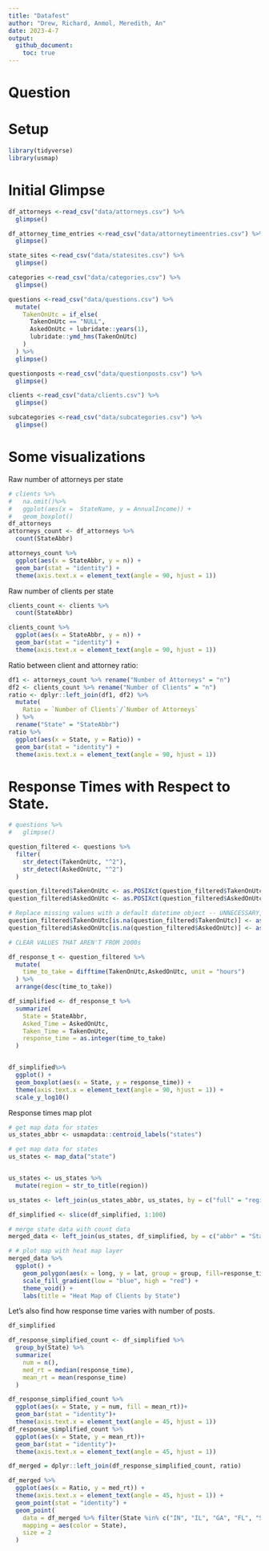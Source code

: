 ```yaml
---
title: "Datafest"
author: "Drew, Richard, Anmol, Meredith, An"
date: 2023-4-7
output:
  github_document:
    toc: true
---
```


# Question

# Setup

<!-- ----------------------------------------------------------------------- -->

```r
library(tidyverse)
library(usmap)
```

# Initial Glimpse

```r
df_attorneys <-read_csv("data/attorneys.csv") %>%
  glimpse()

df_attorney_time_entries <-read_csv("data/attorneytimeentries.csv") %>%
  glimpse()

state_sites <-read_csv("data/statesites.csv") %>%
  glimpse()

categories <-read_csv("data/categories.csv") %>%
  glimpse()

questions <-read_csv("data/questions.csv") %>%
  mutate(
    TakenOnUtc = if_else(
      TakenOnUtc == "NULL",
      AskedOnUtc + lubridate::years(1),
      lubridate::ymd_hms(TakenOnUtc)
    )
  ) %>% 
  glimpse()

questionposts <-read_csv("data/questionposts.csv") %>%
  glimpse()

clients <-read_csv("data/clients.csv") %>%
  glimpse()

subcategories <-read_csv("data/subcategories.csv") %>%
  glimpse()

```

# Some visualizations

Raw number of attorneys per state

```r

# clients %>%
#   na.omit()%>%
#   ggplot(aes(x =  StateName, y = AnnualIncome)) + 
#   geom_boxplot()
df_attorneys
attorneys_count <- df_attorneys %>%
  count(StateAbbr)

attorneys_count %>%
  ggplot(aes(x = StateAbbr, y = n)) +
  geom_bar(stat = "identity") + 
  theme(axis.text.x = element_text(angle = 90, hjust = 1))
```

Raw number of clients per state

```r

clients_count <- clients %>%
  count(StateAbbr)

clients_count %>%
  ggplot(aes(x = StateAbbr, y = n)) +
  geom_bar(stat = "identity") + 
  theme(axis.text.x = element_text(angle = 90, hjust = 1))


```

Ratio between client and attorney ratio:

```r

df1 <- attorneys_count %>% rename("Number of Attorneys" = "n")
df2 <- clients_count %>% rename("Number of Clients" = "n")
ratio <- dplyr::left_join(df1, df2) %>% 
  mutate(
    Ratio = `Number of Clients`/`Number of Attorneys`
  ) %>% 
  rename("State" = "StateAbbr")
ratio %>% 
  ggplot(aes(x = State, y = Ratio)) +
  geom_bar(stat = "identity") + 
  theme(axis.text.x = element_text(angle = 90, hjust = 1))
```

# Response Times with Respect to State.

```r

# questions %>%
#   glimpse()

question_filtered <- questions %>%
  filter(
    str_detect(TakenOnUtc, "^2"),
    str_detect(AskedOnUtc, "^2")
  )

question_filtered$TakenOnUtc <- as.POSIXct(question_filtered$TakenOnUtc, format = "%Y-%m-%d %H:%M:%S")
question_filtered$AskedOnUtc <- as.POSIXct(question_filtered$AskedOnUtc, format = "%Y-%m-%d %H:%M:%S")

# Replace missing values with a default datetime object -- UNNECESSARY, first filter catches all
question_filtered$TakenOnUtc[is.na(question_filtered$TakenOnUtc)] <- as.POSIXct("1970-01-01 00:00:00", tz = "UTC", format = "%Y-%m-%d %H:%M:%S")
question_filtered$AskedOnUtc[is.na(question_filtered$AskedOnUtc)] <- as.POSIXct("1970-01-01 00:00:00",  tz = "UTC", format = "%Y-%m-%d %H:%M:%S")

# CLEAR VALUES THAT AREN'T FROM 2000s
```

```r
df_response_t <- question_filtered %>%
  mutate(
    time_to_take = difftime(TakenOnUtc,AskedOnUtc, unit = "hours")
  ) %>%
  arrange(desc(time_to_take))

df_simplified <- df_response_t %>%
  summarize(
    State = StateAbbr,
    Asked_Time = AskedOnUtc,
    Taken_Time = TakenOnUtc,
    response_time = as.integer(time_to_take)
  )


df_simplified%>%
  ggplot() + 
  geom_boxplot(aes(x = State, y = response_time)) + 
  theme(axis.text.x = element_text(angle = 90, hjust = 1)) + 
  scale_y_log10()
```

Response times map plot

```r
# get map data for states
us_states_abbr <- usmapdata::centroid_labels("states")

# get map data for states
us_states <- map_data("state")


us_states <- us_states %>% 
  mutate(region = str_to_title(region))

us_states <- left_join(us_states_abbr, us_states, by = c("full" = "region"))

df_simplified <- slice(df_simplified, 1:100)

# merge state data with count data
merged_data <- left_join(us_states, df_simplified, by = c("abbr" = "State"))

# # plot map with heat map layer
merged_data %>% 
  ggplot() +
    geom_polygon(aes(x = long, y = lat, group = group, fill=response_time)) +
    scale_fill_gradient(low = "blue", high = "red") +
    theme_void() +
    labs(title = "Heat Map of Clients by State")
```

Let's also find how response time varies with number of posts.

```r
df_simplified 

df_response_simplified_count <- df_simplified %>%
  group_by(State) %>%
  summarize(
    num = n(),
    med_rt = median(response_time),
    mean_rt = mean(response_time)
  )

df_response_simplified_count %>% 
  ggplot(aes(x = State, y = num, fill = mean_rt))+ 
  geom_bar(stat = "identity")+ 
  theme(axis.text.x = element_text(angle = 45, hjust = 1)) 
df_response_simplified_count %>% 
  ggplot(aes(x = State, y = mean_rt))+ 
  geom_bar(stat = "identity")+ 
  theme(axis.text.x = element_text(angle = 45, hjust = 1))

df_merged = dplyr::left_join(df_response_simplified_count, ratio) 

df_merged %>% 
  ggplot(aes(x = Ratio, y = med_rt)) + 
  theme(axis.text.x = element_text(angle = 45, hjust = 1)) +
  geom_point(stat = "identity") +
  geom_point(
    data = df_merged %>% filter(State %in% c("IN", "IL", "GA", "FL", "SC", "AK", "AZ")),
    mapping = aes(color = State),
    size = 2
  ) 


```
